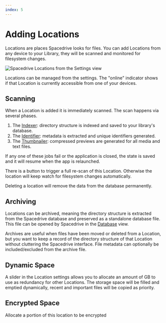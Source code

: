 ```yaml
---
index: 5
---
```


# Adding Locations

Locations are places Spacedrive looks for files. You can add Locations from any device to your Library, they will be scanned and monitored for filesystem changes.

![Spacedrive Locations from the Settings view](/locations.webp)

Locations can be managed from the settings. The "online" indicator shows if that Location is currently accessible from one of your devices.

## Scanning

When a Location is added it is immediately scanned. The scan happens via several phases.

1. The [Indexer](): directory structure is indexed and saved to your library's database.
2. The [Identifier](): metadata is extracted and unique identifiers generated.
3. The [Thumbnailer](): compressed previews are generated for all media and text files.

If any one of these jobs fail or the application is closed, the state is saved and it will resume when the app is relaunched.

<Notice
	type="info"
	text="If you wish to pause or cancel these jobs you can do so from the [Job Manager]()"
/>

There is a button to trigger a full re-scan of this Location. Otherwise the location will keep watch for filesystem changes automatically.

Deleting a location will remove the data from the database permanently.

## Archiving

<Notice type="warning" text="This feature is WIP" />

Locations can be archived, meaning the directory structure is extracted from the Spacedrive database
and preserved as a standalone database file. This file can be opened by Spacedrive in the [Database]()
view.

Archives are useful when files have been moved or deleted from a Location, but you want to keep a record of the directory structure of that Location without cluttering the Spacedrive interface. File metadata can optionally be included/excluded from the archive file.

## Dynamic Space

A slider in the Location settings allows you to allocate an amount of GB to use as redundancy for other Locations. The storage space will be filled and emptied dynamically, recent and important files will be copied as priority.

## Encrypted Space

Allocate a portion of this location to be encrypted
